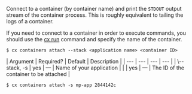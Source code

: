 Connect to a container (by container name) and print the `STDOUT` output stream of the container process. This is roughly equivalent to tailing the logs of a container. 

If you need to connect to a container in order to execute commands, you should use the [cx run](/docs/toolbelt/toolbelt#run) command and specify the name of the container.

<Tabs >
<Tab label="Usage">

```shell
$ cx containers attach --stack <application name> <container ID>
```
</Tab>
    
<Tab label="arguments">
| Argument | Required? | Default | Description |
|  ---  |  ---  |  ---  |  ---  |
| \--stack, -s <application name> | yes | — | Name of your application |
| <container ID> | yes | — | The ID of the container to be attached |
</Tab>
<Tab label="examples">

```shell
$ cx containers attach -s mp-app 2844142c
```

</Tab>
</Tabs>
